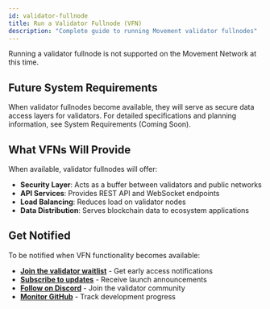 ```yaml
---
id: validator-fullnode
title: Run a Validator Fullnode (VFN)
description: "Complete guide to running Movement validator fullnodes"
---
```


Running a validator fullnode is not supported on the Movement Network at this time.

## Future System Requirements

When validator fullnodes become available, they will serve as secure data access layers for validators. For detailed specifications and planning information, see System Requirements (Coming Soon).

## What VFNs Will Provide

When available, validator fullnodes will offer:
- **Security Layer**: Acts as a buffer between validators and public networks
- **API Services**: Provides REST API and WebSocket endpoints
- **Load Balancing**: Reduces load on validator nodes
- **Data Distribution**: Serves blockchain data to ecosystem applications

## Get Notified

To be notified when VFN functionality becomes available:
- **[Join the validator waitlist](https://forms.movementnetwork.xyz/validator-interest)** - Get early access notifications
- **[Subscribe to updates](https://movementnetwork.xyz/newsletter)** - Receive launch announcements
- **[Follow on Discord](https://discord.gg/movementlabsxyz)** - Join the validator community  
- **[Monitor GitHub](https://github.com/movementlabsxyz/movement)** - Track development progress